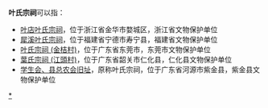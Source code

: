 '''叶氏宗祠'''可以指：
*[[叶店叶氏宗祠|叶店叶氏宗祠]]，位于浙江省金华市婺城区，浙江省文物保护单位
*[[犀溪叶氏宗祠|犀溪叶氏宗祠]]，位于福建省宁德市寿宁县，福建省文物保护单位
*[[叶氏宗祠_(金桔村)|叶氏宗祠 (金桔村)]]，位于广东省东莞市，东莞市文物保护单位
*[[葉氏宗祠_(江頭村)|葉氏宗祠 (江頭村)]]，位于广东省韶关市仁化县，仁化县文物保护单位
*[[学生会、县总农会旧址|学生会、县总农会旧址]]，原称叶氏宗祠，位于广东省河源市紫金县，紫金县文物保护单位

{{Disambig|cat=四字宗祠消歧义|Y}}
[[Category:中国叶姓宗祠|*]]